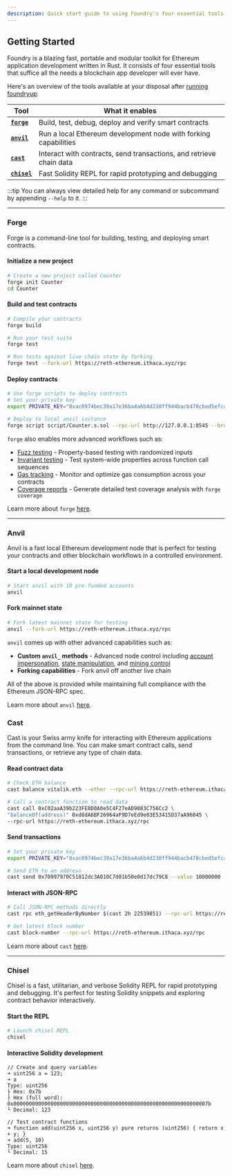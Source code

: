 ```yaml
---
description: Quick start guide to using Foundry's four essential tools - Forge, Anvil, Cast, and Chisel for smart contract development.
---
```


## Getting Started

Foundry is a blazing fast, portable and modular toolkit for Ethereum application development written in Rust. It consists of four essential tools that suffice all the needs a blockchain app developer will ever have.

Here's an overview of the tools available at your disposal after [running foundryup](/introduction/installation#using-foundryup):

| Tool                             | What it enables                                                     |
| -------------------------------- | ------------------------------------------------------------------- |
| **[`forge`](/forge/overview)**   | Build, test, debug, deploy and verify smart contracts               |
| **[`anvil`](/anvil/overview)**   | Run a local Ethereum development node with forking capabilities     |
| **[`cast`](/cast/overview)**     | Interact with contracts, send transactions, and retrieve chain data |
| **[`chisel`](/chisel/overview)** | Fast Solidity REPL for rapid prototyping and debugging              |

:::tip
You can always view detailed help for any command or subcommand by appending `--help` to it.
:::

---

### Forge

Forge is a command-line tool for building, testing, and deploying smart contracts.

#### Initialize a new project

```bash
# Create a new project called Counter
forge init Counter
cd Counter
```

#### Build and test contracts

```bash
# Compile your contracts
forge build

# Run your test suite
forge test

# Run tests against live chain state by forking
forge test --fork-url https://reth-ethereum.ithaca.xyz/rpc
```

#### Deploy contracts

```bash
# Use forge scripts to deploy contracts
# Set your private key
export PRIVATE_KEY="0xac0974bec39a17e36ba4a6b4d238ff944bacb478cbed5efcae784d7bf4f2ff80"

# Deploy to local anvil instance
forge script script/Counter.s.sol --rpc-url http://127.0.0.1:8545 --broadcast --private-key $PRIVATE_KEY
```

`forge` also enables more advanced workflows such as:

- [Fuzz testing](/forge/advanced-testing/fuzz-testing) - Property-based testing with randomized inputs
- [Invariant testing](/forge/advanced-testing/invariant-testing) - Test system-wide properties across function call sequences
- [Gas tracking](/forge/gas-tracking/overview) - Monitor and optimize gas consumption across your contracts
- [Coverage reports](/forge/reference/forge-coverage) - Generate detailed test coverage analysis with `forge coverage`

Learn more about `forge` [here](/forge/overview).

---

### Anvil

Anvil is a fast local Ethereum development node that is perfect for testing your contracts and other blockchain workflows in a controlled environment.

#### Start a local development node

```bash
# Start anvil with 10 pre-funded accounts
anvil
```

#### Fork mainnet state

```bash
# Fork latest mainnet state for testing
anvil --fork-url https://reth-ethereum.ithaca.xyz/rpc
```

`anvil` comes up with other advanced capabilities such as:

- **Custom `anvil_` methods** - Advanced node control including [account impersonation](/anvil/reference#anvil_impersonateaccount), [state manipulation](/anvil/reference#anvil_setbalance), and [mining control](/anvil/reference#anvil_mine)
- **Forking capabilities** - Fork anvil off another live chain

All of the above is provided while maintaining full compliance with the Ethereum JSON-RPC spec.

Learn more about `anvil` [here](/anvil/overview).

### Cast

Cast is your Swiss army knife for interacting with Ethereum applications from the command line. You can make smart contract calls, send transactions, or retrieve any type of chain data.

#### Read contract data

```bash
# Check ETH balance
cast balance vitalik.eth --ether --rpc-url https://reth-ethereum.ithaca.xyz/rpc

# Call a contract function to read data
cast call 0xC02aaA39b223FE8D0A0e5C4F27eAD9083C756Cc2 \
"balanceOf(address)" 0xd8dA6BF26964aF9D7eEd9e03E53415D37aA96045 \
--rpc-url https://reth-ethereum.ithaca.xyz/rpc
```

#### Send transactions

```bash
# Set your private key
export PRIVATE_KEY="0xac0974bec39a17e36ba4a6b4d238ff944bacb478cbed5efcae784d7bf4f2ff80"

# Send ETH to an address
cast send 0x70997970C51812dc3A010C7d01b50e0d17dc79C8 --value 10000000 --private-key $PRIVATE_KEY
```

#### Interact with JSON-RPC

```bash
# Call JSON-RPC methods directly
cast rpc eth_getHeaderByNumber $(cast 2h 22539851) --rpc-url https://reth-ethereum.ithaca.xyz/rpc

# Get latest block number
cast block-number --rpc-url https://reth-ethereum.ithaca.xyz/rpc
```

Learn more about `cast` [here](/cast/overview).

---

### Chisel

Chisel is a fast, utilitarian, and verbose Solidity REPL for rapid prototyping and debugging. It's perfect for testing Solidity snippets and exploring contract behavior interactively.

#### Start the REPL

```bash
# Launch chisel REPL
chisel
```

#### Interactive Solidity development

```solidity
// Create and query variables
➜ uint256 a = 123;
➜ a
Type: uint256
├ Hex: 0x7b
├ Hex (full word): 0x000000000000000000000000000000000000000000000000000000000000007b
└ Decimal: 123

// Test contract functions
➜ function add(uint256 x, uint256 y) pure returns (uint256) { return x + y; }
➜ add(5, 10)
Type: uint256
└ Decimal: 15
```

Learn more about `chisel` [here](/chisel/overview).
